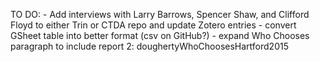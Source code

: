 
TO DO:
- Add interviews with Larry Barrows, Spencer Shaw, and Clifford Floyd to either Trin or CTDA repo and update Zotero entries
- convert GSheet table into better format (csv on GitHub?)
- expand Who Chooses paragraph to include report 2: doughertyWhoChoosesHartford2015
